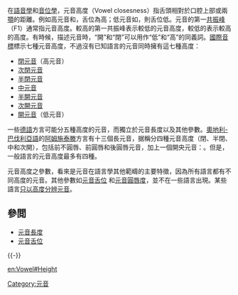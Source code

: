 {{IPA vowels|class=floatright}}
在[[语音学|語音學]]和[[音位學|音位學]]，元音高度（Vowel closesness）指舌頭相對於口腔上部或兩[[顎|顎]]的距離。例如高元音{{IPA|[i]}}和{{IPA|[u]}}，舌位為高；低元音如{{IPA|[a]}}，則舌位低。元音的第一[[共振峰|共振峰]]（F1）通常指元音高度。較高的第一共振峰表示較低的元音高度，較低的表示較高的高度。有時候，描述元音時，“開”和“閉”可以用作“低”和“高”的同義詞。[[國際音標|國際音標]]標示七種元音高度，不過沒有已知語言的元音同時擁有這七種高度：

*[[閉元音|閉元音]]（高元音）
*[[次閉元音|次閉元音]]
*[[半閉元音|半閉元音]]
*[[中元音|中元音]]
*[[半開元音|半開元音]]
*[[次開元音|次開元音]]
*[[開元音|開元音]]（低元音）

一些[[德语|德語]]方言可能分五種高度的元音，而獨立於元音長度以及其他參數。[[奥地利-巴伐利亚语|奧地利-巴伐利亞語]]的[[阿姆施泰滕縣|阿姆施泰滕]]方言有十三個長元音，据稱分四種元音高度（閉、半閉、中和次開），包括前不圓唇、前圓唇和後圓唇元音，加上一個開央元音：{{IPA|/i e ɛ̝ æ̝/、/y ø œ̝ ɶ̝/、/u o ɔ̝ ɒ̝/、/a/}}。但是，一般語言的元音高度最多有四種。

元音高度之參數，看來是元音在語言學其他範疇的主要特徵，因為所有語言都有不同高度的元音。其他參數如[[元音舌位|元音舌位]]<!-- Vowel backness -->和[[元音圓唇度|元音圓唇度]]，並不在一些語言出現。某些語言[[垂直元音系統|只以高度分辨元音]]。

==參閲==
* [[元音長度|元音長度]]
* [[元音舌位|元音舌位]]
{{-}}
{{IPA navigation|state=collapsed}}
{{語言學小作品}}

[[Category:元音|Category:元音]]
[[en:Vowel#Height|en:Vowel#Height]] <!--由於英語維基百科未建立相對應的頁面，僅以此作為鏈結，請勿刪除。-->